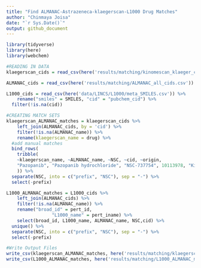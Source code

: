 ```yaml
---
title: "Find ALMANAC-Astrazeneca-klaegerscan-L1000 Drug Matches"
author: "Chinmaya Joisa"
date: "`r Sys.Date()`"
output: github_document
---
```


```r
library(tidyverse)
library(here)
library(webchem)
```

```r
#READING IN DATA
klaegerscan_cids = read_csv(here('results/matching/kinomescan_klaeger_cids.csv'))

ALMANAC_cids = read_csv(here('results/matching/ALMANAC_all_cids.csv'))

L1000_cids = read_csv(here('data/LINCS/L1000/meta_SMILES.csv')) %>% 
	rename("smiles" = SMILES, "cid" = "pubchem_cid") %>% 
  filter(!is.na(cid))
```

```r
#CREATING MATCH SETS
klaegerscan_ALMANAC_matches = klaegerscan_cids %>% 
	left_join(ALMANAC_cids, by = 'cid') %>%
	filter(!is.na(ALMANAC_name)) %>% 
	rename(klaegerscan_name = drug) %>% 
  #add manual matches
  bind_rows(
    tribble(
    ~klaegerscan_name, ~ALMANAC_name, ~NSC, ~cid, ~origin,
    "Pazopanib", "Pazopanib hydrochloride", "NSC-737754", 10113978, "Kinobeads"
    )) %>% 
  separate(NSC, into = c("prefix", "NSC"), sep = "-") %>% 
  select(-prefix)

L1000_ALMANAC_matches = L1000_cids %>%
	left_join(ALMANAC_cids) %>% 
	filter(!is.na(ALMANAC_name)) %>% 
	rename("broad_id" = pert_id, 
				 "L1000_name" = pert_iname) %>%
	select(broad_id, L1000_name, ALMANAC_name, NSC,cid) %>% 
  unique() %>% 
  separate(NSC, into = c("prefix", "NSC"), sep = "-") %>% 
  select(-prefix)
```

```r
#Write Output Files
write_csv(klaegerscan_ALMANAC_matches, here('results/matching/klaegerscan_ALMANAC_matches.csv'))
write_csv(L1000_ALMANAC_matches, here('results/matching/L1000_ALMANAC_matches.csv'))
```